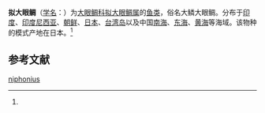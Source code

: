 {{Speciesbox
| name = 拟大眼鲷
| status = 
| status_system = 
| image = 
| genus = Pseudopriacanthus
| species = niphonius
| authority = (Cuvier et Valenciennes, 1829)<ref name='id7184'>{{cite web| url =http://www.bioinfo.cn/db05/BjdwSpecies.php?action=view&id=7184| title =拟大眼鲷| work =《中国动物物种编目数据库》| publisher =中国科学院微生物研究所| author =中国科学院动物研究所| accessdate =2009-04-16| deadurl =yes| archiveurl =https://web.archive.org/web/20160305031450/http://www.bioinfo.cn/db05/BjdwSpecies.php?action=view&id=7184| archivedate =2016-03-05}}</ref>
}}

'''拟大眼鲷'''（[[学名|学名]]：{{lang|la|''Pseudopriacanthus niphonius''}}）为[[大眼鲷科|大眼鲷科]][[拟大眼鲷属|拟大眼鲷属]]的[[鱼类|鱼类]]，俗名大鳞大眼鲷。分布于[[印度|印度]]、[[印度尼西亚|印度尼西亚]]、[[朝鲜|朝鲜]]、[[日本|日本]]、[[台湾岛|台湾岛]]以及中国[[南海|南海]]、[[东海|东海]]、[[黄海|黄海]]等海域。该物种的模式产地在日本。<ref name='id7184'/>

== 参考文献 ==
{{reflist}}

{{Wikispecies|Pseudopriacanthus niphonius}}
{{Taxonbar|from=Q11077400}}

[[Category:拟大眼鲷属|niphonius]]


{{鲈形目小作品}}